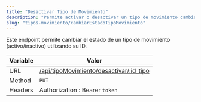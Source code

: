 ```yaml
---
title: "Desactivar Tipo de Movimiento"
description: "Permite activar o desactivar un tipo de movimiento cambiando su estado."
slug: "tipos-movimiento/cambiarEstadoTipoMovimiento"
---
```


Este endpoint permite cambiar el estado de un tipo de movimiento (activo/inactivo) utilizando su ID.

| Variable | Valor                                                                              |
| -------- | ---------------------------------------------------------------------------------- |
| URL      | [/api/tipoMovimiento/desactivar/:id_tipo](/api/tipoMovimiento/desactivar/:id_tipo) |
| Method   | `PUT`                                                                              |
| Headers  | Authorization : Bearer `token`                                                     |

